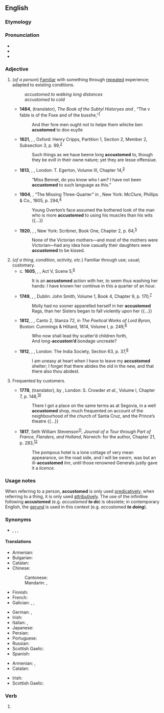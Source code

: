 ==English==

===Etymology===
{{affix|en|accustom|-ed}}

===Pronunciation===
* {{IPA|/ə.ˈkʌs.təmd/|lang=en}}
* {{audio|En-ca-accustomed.ogg|Audio (CA)|lang=en}}
* {{hyphenation|ac|cus|tomed|lang=en}}

===Adjective===
{{en-adj}}

# (''of a person'') [[familiar|Familiar]] with something through [[repeat]]ed experience; adapted to existing conditions.
#: ''accustomed to walking long distances''
#: ''accustomed to cold''
#* '''1484''', {{w|William Caxton}} (translator), ''The Book of the Subtyl Historyes and {{w|Aesop's Fables|Fables of Esope}}'', “The v fable is of the Foxe and of the busshe,”<sup>[http://name.umdl.umich.edu/A07095.0001.001]</sup>
#*: And ther fore men ought not to helpe them whiche ben '''acustomed''' to doo euylle 
#* '''1621''', {{w|Robert Burton}}, ''{{w|The Anatomy of Melancholy}}'', Oxford: Henry Cripps, Partition 1, Section 2, Member 2, Subsection 3, p. 99,<sup>[http://name.umdl.umich.edu/A17310.0001.001]</sup>
#*: Such things as we haue beene long '''accustomed''' to, though they be evill in their owne nature; yet they are lesse offensiue.
#* '''1813''', {{w|Jane Austen}}, ''{{w|Pride and Prejudice}}'', London: T. Egerton, Volume III, Chapter 14,<sup>[http://www.gutenberg.org/files/42671/42671-h/42671-h.htm]</sup>
#*: “Miss Bennet, do you know who I am? I have not been '''accustomed''' to such language as this.”
#* '''1904''', {{w|Arthur Conan Doyle}}, “The Missing Three-Quarter” in ''{{w|The Return of Sherlock Holmes}}'', New York: McClure, Phillips & Co., 1905, p. 294,<sup>[https://archive.org/details/returnofsherlock00doyliala]</sup>
#*: Young Overton’s face assumed the bothered look of the man who is more '''accustomed''' to using his muscles than his wits {{...}}
#* '''1920''', {{w|F. Scott Fitzgerald}}, ''{{w|This Side of Paradise}}'', New York: Scribner, Book One, Chapter 2, p. 64,<sup>[https://archive.org/details/sideofparadise00fitzrich]</sup>
#*: None of the Victorian mothers—and most of the mothers were Victorian—had any idea how casually their daughters were '''accustomed''' to be kissed.
# (''of a thing, condition, activity, etc.'') Familiar through use; usual; customary.
#* c. '''1605''', {{w|William Shakespeare}}, ''{{w|Macbeth}}'', Act V, Scene 5,<sup>[http://www.opensourceshakespeare.org/views/plays/play_view.php?WorkID=macbeth&Scope=entire&pleasewait=1&msg=pl]</sup>
#*: It is an '''accustomed''' action with her, to seem thus washing her hands: I have known her continue in this a quarter of an hour.
#* '''1749''', {{w|Henry Fielding}}, ''{{w|The History of Tom Jones, a Foundling}}'', Dublin: John Smith, Volume 1, Book 4, Chapter 9, p. 170,<sup>[http://name.umdl.umich.edu/004794856.0001.001]</sup>
#*: Molly had no sooner apparelled herself in her '''accustomed''' Rags, than her Sisters began to fall violently upon her {{...}}
#* '''1812''', {{w|Lord Byron}}, ''{{w|Childe Harold's Pilgrimage|Childe Harold’s Pilgrimage}}'', Canto 2, Stanza 72, in ''The Poetical Works of Lord Byron'', Boston: Cummings & Hilliard, 1814, Volume I, p. 249,<sup>[https://catalog.hathitrust.org/Record/009707749]</sup>
#*: Who now shall lead thy scatter’d children forth,
#*: And long-'''accustom’d''' bondage uncreate?
#* '''1912''', {{w|Rabindranath Tagore}}, ''{{w|Gitanjali}}'', London: The India Society, Section 63, p. 37,<sup>[https://archive.org/details/gitanjalisongoff00tago_0]</sup>
#*: I am uneasy at heart when I have to leave my '''accustomed''' shelter; I forget that there abides the old in the new, and that there also thou abidest.
# {{lb|en|obsolete}} Frequented by customers.
#* '''1778''', {{w|Tobias Smollett}} (translator), ''{{w|Gil Blas|The Adventures of Gil Blas of Santillane}}'' by {{w|Alain-René Lesage}}, London: S. Crowder ''et al.'', Volume I, Chapter 7, p. 148,<sup>[https://catalog.hathitrust.org/Record/009444325]</sup>
#*: There I got a place on the same terms as at Segovia, in a well '''accustomed''' shop, much frequented on account of the neighbourhood of the church of Santa Cruz, and the Prince’s theatre {{...}}
#* '''1817''', Seth William Stevenson<sup>[https://en.wikisource.org/wiki/Stevenson,_Seth_William_(DNB00)]</sup>, ''Journal of a Tour through Part of France, Flanders, and Holland'', Norwich: for the author, Chapter 21, p. 283,<sup>[https://archive.org/details/journaloftourthr00stev]</sup>
#*: The pompous hotel is a lone cottage of very mean appearance, on the road side, and I will be sworn, was but an ill-'''accustomed''' ''Inn'', until those renowned Generals justly gave it a ''licence''.

===Usage notes===
When referring to a person, '''accustomed''' is only used [[predicative]]ly; when referring to a thing, it is only used [[attributive]]ly. The use of the infinitive following '''accustomed''' (e.g. ''accustomed '''to do''''') is obsolete; in contemporary English, the [[gerund]] is used in this context (e.g. ''accustomed '''to doing''''').

===Synonyms===
* {{sense|familiar through repeated experience}} {{l|en|habituate|habituated}}, {{l|en|inure|inured}}, {{l|en|used to}}, {{l|en|wonted}}

====Translations====
{{trans-top|familiar}}
* Armenian: {{t+|hy|սովորական}}
* Bulgarian: {{t+|bg|свикнал}}
* Catalan: {{t+|ca|acostumat}}
* Chinese:
*: Cantonese: {{t|cmn|慣咗|tr=gwaan3 zo2|sc=Hani}}
*: Mandarin: {{t|cmn|習慣了|sc=Hani}}, {{t|cmn|习惯了|tr=xíguànle|sc=Hani}}
* Finnish: {{t+|fi|tottunut}}
* French: {{t+|fr|accoutumé}}
* Galician: {{t|gl|adoito|m}}, {{t|gl|afeito|m}}, {{t|gl|acostumado|m}}
{{trans-mid}}
* German: {{t+|de|gewohnt}}, {{t+|de|gewöhnt}}
* Irish: {{t|ga|cleachta}}
* Italian: {{t+|it|abituato}}, {{t+|it|avvezzo}}
* Japanese: {{t|ja|慣れる|tr=なれた, nareta|alt=慣れた|sc=Jpan}}
* Persian: {{t+|fa|آشنا|tr=âšnâ|sc=fa-Arab}}
* Portuguese: {{t+|pt|acostumado|m}}
* Russian: {{t+|ru|привы́кший}}
* Scottish Gaelic: {{t|gd|cleachdte}}
* Spanish: {{t+|es|acostumbrado}}
{{trans-bottom}}

{{trans-top|inured to; adapted to existing conditions}}
* Armenian: {{t+|hy|սովոր}}, {{t|hy|վարժված}}
* Catalan: {{t+|ca|acostumat}}
{{trans-mid}}
* Irish: {{t|ga|cleachta}}
* Scottish Gaelic: {{t|gd|cleachdte}}
{{trans-bottom}}

===Verb===
{{head|en|verb form}}

# {{en-past of|accustom}}